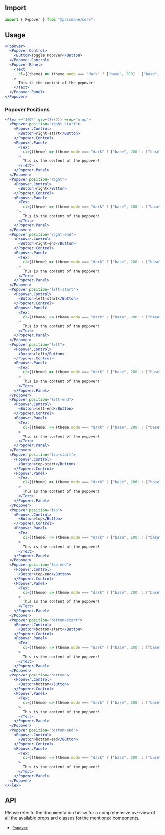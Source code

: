 ## Import

```js
import { Popover } from "@prismane/core";
```

## Usage

```jsx
<Popover>
  <Popover.Control>
    <Button>Toggle Popover</Button>
  </Popover.Control>
  <Popover.Panel>
    <Text
      cl={(theme) => (theme.mode === "dark" ? ["base", 200] : ["base", 700])}
    >
      This is the content of the popover!
    </Text>
  </Popover.Panel>
</Popover>
```

### Popover Positions

```jsx
<Flex w="100%" gap={fr(5)} wrap="wrap">
  <Popover position="right-start">
    <Popover.Control>
      <Button>right-start</Button>
    </Popover.Control>
    <Popover.Panel>
      <Text
        cl={(theme) => (theme.mode === "dark" ? ["base", 200] : ["base", 700])}
      >
        This is the content of the popover!
      </Text>
    </Popover.Panel>
  </Popover>
  <Popover position="right">
    <Popover.Control>
      <Button>right</Button>
    </Popover.Control>
    <Popover.Panel>
      <Text
        cl={(theme) => (theme.mode === "dark" ? ["base", 200] : ["base", 700])}
      >
        This is the content of the popover!
      </Text>
    </Popover.Panel>
  </Popover>
  <Popover position="right-end">
    <Popover.Control>
      <Button>right-end</Button>
    </Popover.Control>
    <Popover.Panel>
      <Text
        cl={(theme) => (theme.mode === "dark" ? ["base", 200] : ["base", 700])}
      >
        This is the content of the popover!
      </Text>
    </Popover.Panel>
  </Popover>
  <Popover position="left-start">
    <Popover.Control>
      <Button>left-start</Button>
    </Popover.Control>
    <Popover.Panel>
      <Text
        cl={(theme) => (theme.mode === "dark" ? ["base", 200] : ["base", 700])}
      >
        This is the content of the popover!
      </Text>
    </Popover.Panel>
  </Popover>
  <Popover position="left">
    <Popover.Control>
      <Button>left</Button>
    </Popover.Control>
    <Popover.Panel>
      <Text
        cl={(theme) => (theme.mode === "dark" ? ["base", 200] : ["base", 700])}
      >
        This is the content of the popover!
      </Text>
    </Popover.Panel>
  </Popover>
  <Popover position="left-end">
    <Popover.Control>
      <Button>left-end</Button>
    </Popover.Control>
    <Popover.Panel>
      <Text
        cl={(theme) => (theme.mode === "dark" ? ["base", 200] : ["base", 700])}
      >
        This is the content of the popover!
      </Text>
    </Popover.Panel>
  </Popover>
  <Popover position="top-start">
    <Popover.Control>
      <Button>top-start</Button>
    </Popover.Control>
    <Popover.Panel>
      <Text
        cl={(theme) => (theme.mode === "dark" ? ["base", 200] : ["base", 700])}
      >
        This is the content of the popover!
      </Text>
    </Popover.Panel>
  </Popover>
  <Popover position="top">
    <Popover.Control>
      <Button>top</Button>
    </Popover.Control>
    <Popover.Panel>
      <Text
        cl={(theme) => (theme.mode === "dark" ? ["base", 200] : ["base", 700])}
      >
        This is the content of the popover!
      </Text>
    </Popover.Panel>
  </Popover>
  <Popover position="top-end">
    <Popover.Control>
      <Button>top-end</Button>
    </Popover.Control>
    <Popover.Panel>
      <Text
        cl={(theme) => (theme.mode === "dark" ? ["base", 200] : ["base", 700])}
      >
        This is the content of the popover!
      </Text>
    </Popover.Panel>
  </Popover>
  <Popover position="bottom-start">
    <Popover.Control>
      <Button>bottom-start</Button>
    </Popover.Control>
    <Popover.Panel>
      <Text
        cl={(theme) => (theme.mode === "dark" ? ["base", 200] : ["base", 700])}
      >
        This is the content of the popover!
      </Text>
    </Popover.Panel>
  </Popover>
  <Popover position="bottom">
    <Popover.Control>
      <Button>bottom</Button>
    </Popover.Control>
    <Popover.Panel>
      <Text
        cl={(theme) => (theme.mode === "dark" ? ["base", 200] : ["base", 700])}
      >
        This is the content of the popover!
      </Text>
    </Popover.Panel>
  </Popover>
  <Popover position="bottom-end">
    <Popover.Control>
      <Button>bottom-end</Button>
    </Popover.Control>
    <Popover.Panel>
      <Text
        cl={(theme) => (theme.mode === "dark" ? ["base", 200] : ["base", 700])}
      >
        This is the content of the popover!
      </Text>
    </Popover.Panel>
  </Popover>
</Flex>
```

## API

Please refer to the documentation below for a comprehensive overview of all the available props and classes for the mentioned components.

- [`Popover`](/docs/components-api/popover-api)
